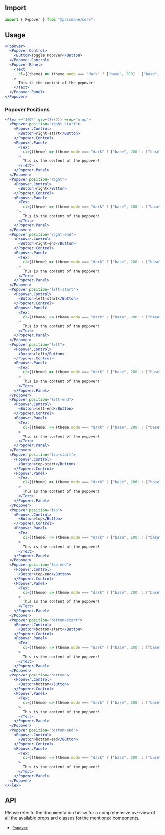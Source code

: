 ## Import

```js
import { Popover } from "@prismane/core";
```

## Usage

```jsx
<Popover>
  <Popover.Control>
    <Button>Toggle Popover</Button>
  </Popover.Control>
  <Popover.Panel>
    <Text
      cl={(theme) => (theme.mode === "dark" ? ["base", 200] : ["base", 700])}
    >
      This is the content of the popover!
    </Text>
  </Popover.Panel>
</Popover>
```

### Popover Positions

```jsx
<Flex w="100%" gap={fr(5)} wrap="wrap">
  <Popover position="right-start">
    <Popover.Control>
      <Button>right-start</Button>
    </Popover.Control>
    <Popover.Panel>
      <Text
        cl={(theme) => (theme.mode === "dark" ? ["base", 200] : ["base", 700])}
      >
        This is the content of the popover!
      </Text>
    </Popover.Panel>
  </Popover>
  <Popover position="right">
    <Popover.Control>
      <Button>right</Button>
    </Popover.Control>
    <Popover.Panel>
      <Text
        cl={(theme) => (theme.mode === "dark" ? ["base", 200] : ["base", 700])}
      >
        This is the content of the popover!
      </Text>
    </Popover.Panel>
  </Popover>
  <Popover position="right-end">
    <Popover.Control>
      <Button>right-end</Button>
    </Popover.Control>
    <Popover.Panel>
      <Text
        cl={(theme) => (theme.mode === "dark" ? ["base", 200] : ["base", 700])}
      >
        This is the content of the popover!
      </Text>
    </Popover.Panel>
  </Popover>
  <Popover position="left-start">
    <Popover.Control>
      <Button>left-start</Button>
    </Popover.Control>
    <Popover.Panel>
      <Text
        cl={(theme) => (theme.mode === "dark" ? ["base", 200] : ["base", 700])}
      >
        This is the content of the popover!
      </Text>
    </Popover.Panel>
  </Popover>
  <Popover position="left">
    <Popover.Control>
      <Button>left</Button>
    </Popover.Control>
    <Popover.Panel>
      <Text
        cl={(theme) => (theme.mode === "dark" ? ["base", 200] : ["base", 700])}
      >
        This is the content of the popover!
      </Text>
    </Popover.Panel>
  </Popover>
  <Popover position="left-end">
    <Popover.Control>
      <Button>left-end</Button>
    </Popover.Control>
    <Popover.Panel>
      <Text
        cl={(theme) => (theme.mode === "dark" ? ["base", 200] : ["base", 700])}
      >
        This is the content of the popover!
      </Text>
    </Popover.Panel>
  </Popover>
  <Popover position="top-start">
    <Popover.Control>
      <Button>top-start</Button>
    </Popover.Control>
    <Popover.Panel>
      <Text
        cl={(theme) => (theme.mode === "dark" ? ["base", 200] : ["base", 700])}
      >
        This is the content of the popover!
      </Text>
    </Popover.Panel>
  </Popover>
  <Popover position="top">
    <Popover.Control>
      <Button>top</Button>
    </Popover.Control>
    <Popover.Panel>
      <Text
        cl={(theme) => (theme.mode === "dark" ? ["base", 200] : ["base", 700])}
      >
        This is the content of the popover!
      </Text>
    </Popover.Panel>
  </Popover>
  <Popover position="top-end">
    <Popover.Control>
      <Button>top-end</Button>
    </Popover.Control>
    <Popover.Panel>
      <Text
        cl={(theme) => (theme.mode === "dark" ? ["base", 200] : ["base", 700])}
      >
        This is the content of the popover!
      </Text>
    </Popover.Panel>
  </Popover>
  <Popover position="bottom-start">
    <Popover.Control>
      <Button>bottom-start</Button>
    </Popover.Control>
    <Popover.Panel>
      <Text
        cl={(theme) => (theme.mode === "dark" ? ["base", 200] : ["base", 700])}
      >
        This is the content of the popover!
      </Text>
    </Popover.Panel>
  </Popover>
  <Popover position="bottom">
    <Popover.Control>
      <Button>bottom</Button>
    </Popover.Control>
    <Popover.Panel>
      <Text
        cl={(theme) => (theme.mode === "dark" ? ["base", 200] : ["base", 700])}
      >
        This is the content of the popover!
      </Text>
    </Popover.Panel>
  </Popover>
  <Popover position="bottom-end">
    <Popover.Control>
      <Button>bottom-end</Button>
    </Popover.Control>
    <Popover.Panel>
      <Text
        cl={(theme) => (theme.mode === "dark" ? ["base", 200] : ["base", 700])}
      >
        This is the content of the popover!
      </Text>
    </Popover.Panel>
  </Popover>
</Flex>
```

## API

Please refer to the documentation below for a comprehensive overview of all the available props and classes for the mentioned components.

- [`Popover`](/docs/components-api/popover-api)
